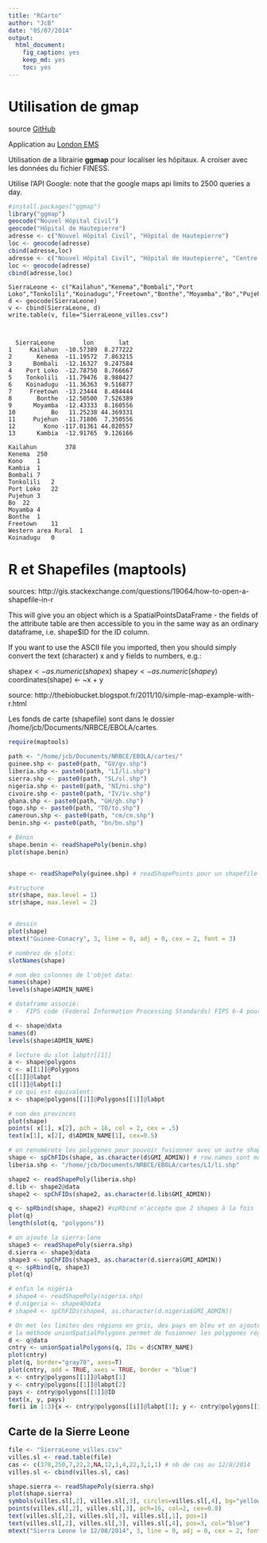 ```yaml
---
title: "RCarto"
author: "JcB"
date: "05/07/2014"
output:
  html_document:
    fig_caption: yes
    keep_md: yes
    toc: yes
---
```


Utilisation de gmap
===================

source [GitHub](https://github.com/jcrb/RCarto)

Application au [London EMS](http://www.londonr.org/Presentations/High%20Quality%20Maps%20With%20R%20-%20Simon%20Hailstone.pptx)

Utilisation de a librairie __ggmap__ pour localiser les hôpitaux. A croiser avec les données du fichier FINESS.

Utilise l'API Google: note that the google maps api limits to 2500 queries a day.

```r
#install.packages("ggmap")
library("ggmap")
geocode("Nouvel Hôpital Civil")
geocode("Hôpital de Hautepierre")
adresse <- c("Nouvel Hôpital Civil", "Hôpital de Hautepierre")
loc <- geocode(adresse)
cbind(adresse,loc)
adresse <- c("Nouvel Hôpital Civil", "Hôpital de Hautepierre", "Centre hospitalier, Wissembourg", "Clinique sainte Anne, Strasbourg", "Clinique sainte Odile, Strasbourg", "Clinique Diaconat, Strasbourg")
loc <- geocode(adresse)
cbind(adresse,loc)

```

```{}
SierraLeone <- c("Kailahun","Kenema","Bombali","Port Loko","Tonkolili","Koinadugu","Freetown","Bonthe","Moyamba","Bo","Pujehun","Kono","Kambia")
d <- geocode(SierraLeone)
v <- cbind(SierraLeone, d)
write.table(v, file="SierraLeone_villes.csv")



  SierraLeone        lon       lat
1     Kailahun  -10.57389  8.277222
2       Kenema  -11.19572  7.863215
3      Bombali  -12.16327  9.247584
4    Port Loko  -12.78750  8.766667
5    Tonkolili  -11.79476  8.980427
6    Koinadugu  -11.36363  9.516877
7     Freetown  -13.23444  8.484444
8       Bonthe  -12.50500  7.526389
9      Moyamba  -12.43333  8.160556
10          Bo   11.25238 44.369331
11     Pujehun  -11.71806  7.350556
12        Kono -117.01361 44.020557
13      Kambia  -12.91765  9.126166

Kailahun        378
Kenema	250
Kono	1
Kambia	1
Bombali	7
Tonkolili	2
Port Loko	22
Pujehun	3
Bo	22
Moyamba	4
Bonthe	1
Freetown	11
Western area Rural	1
Koinadugu	0

```


R et Shapefiles (maptools)
===============

sources: http://gis.stackexchange.com/questions/19064/how-to-open-a-shapefile-in-r

This will give you an object which is a SpatialPointsDataFrame - the fields of the attribute table are then accessible to you in the same way as an ordinary dataframe, i.e. shape$ID for the ID column.

If you want to use the ASCII file you imported, then you should simply convert the text (character) x and y fields to numbers, e.g.:

shape$x <- as.numeric(shape$x)
shape$y <- as.numeric(shape$y)
coordinates(shape) <- ~x + y

source: http://thebiobucket.blogspot.fr/2011/10/simple-map-example-with-r.html

Les fonds de carte (shapefile) sont dans le dossier /home/jcb/Documents/NRBCE/EBOLA/cartes.
```r
require(maptools)

path <- "/home/jcb/Documents/NRBCE/EBOLA/cartes/"
guinee.shp <- paste0(path, "GV/gv.shp")
liberia.shp <- paste0(path, "LI/li.shp")
sierra.shp <- paste0(path, "SL/sl.shp")
nigeria.shp <- paste0(path, "NI/ni.shp")
civoire.shp <- paste0(path, "IV/iv.shp")
ghana.shp <- paste0(path, "GH/gh.shp")
togo.shp <- paste0(path, "TO/to.shp")
cameroun.shp <- paste0(path, "cm/cm.shp")
benin.shp <- paste0(path, "bn/bn.shp")

# Bénin
shape.benin <- readShapePoly(benin.shp)
plot(shape.benin)


shape <- readShapePoly(guinee.shp) # readShapePoints pour un shapefile de points

#structure
str(shape, max.level = 1)
str(shape, max.level = 2)


# dessin
plot(shape)
mtext("Guinee-Conacry", 3, line = 0, adj = 0, cex = 2, font = 3)

# nombrez de slots:
slotNames(shape)

# nom des colonnes de l'objet data:
names(shape)
levels(shape$ADMIN_NAME)

# dataframe associé:
# -  FIPS code (Federal Information Processing Standards) FIPS 6-4 pour les pays http://fr.wikipedia.org/wiki/Federal_Information_Processing_Standard

d <- shape@data
names(d)
levels(shape$ADMIN_NAME)

# lecture du slot labptr[[1]]
a <- shape@polygons
c <- a[[1]]@Polygons
c[[1]]@labpt
c[[1]]@labpt[1]
# ce qui est équivalent:
x <- shape@polygons[[1]]@Polygons[[1]]@labpt

# nom des provinces
plot(shape)
points( x[1], x[2], pch = 16, col = 2, cex = .5)
text(x[1], x[2], d$ADMIN_NAME[1], cex=0.5)

# on renumérote les polygones pour pouvoir fusionner avec un autre shapefile
shape <- spChFIDs(shape, as.character(d$GMI_ADMIN)) # row.names sont maintenant renumérotées selon GMI_ADMIN
liberia.shp <- "/home/jcb/Documents/NRBCE/EBOLA/cartes/LI/li.shp"

shape2 <- readShapePoly(liberia.shp)
d.lib <- shape2@data
shape2 <- spChFIDs(shape2, as.character(d.lib$GMI_ADMIN))

q <- spRbind(shape, shape2) #spRbind n'accèpte que 2 shapes à la fois
plot(q)
length(slot(q, "polygons"))

# on ajoute la sierra-lone
shape3 <- readShapePoly(sierra.shp)
d.sierra <- shape3@data
shape3 <- spChFIDs(shape3, as.character(d.sierra$GMI_ADMIN))
q <- spRbind(q, shape3)
plot(q)

# enfin le nigéria
# shape4 <- readShapePoly(nigeria.shp)
# d.nigeria <- shape4@data
# shape4 <- spChFIDs(shape4, as.character(d.nigeria$GMI_ADMIN))

# On met les limites des régions en gris, des pays en bleu et on ajoute le nom des pays
# la méthode unionSpatialPolygons permet de fusionner les polygones régionaux
d <- q@data
cntry <- unionSpatialPolygons(q, IDs = d$CNTRY_NAME)
plot(cntry)
plot(q, border="gray70", axes=T)
plot(cntry, add = TRUE, axes = TRUE, border = "blue")
x <- cntry@polygons[[1]]@labpt[1]
y <- cntry@polygons[[1]]@labpt[2]
pays <- cntry@polygons[[1]]@ID
text(x, y, pays)
for(i in 1:3){x <- cntry@polygons[[i]]@labpt[1]; y <- cntry@polygons[[i]]@labpt[2]; pays <- cntry@polygons[[i]]@ID;  text(x, y, pays)}

```

Carte de la Sierre Leone
------------------------

```r
file <- "SierraLeone_villes.csv"
villes.sl <- read.table(file)
cas <- c(378,250,7,22,2,NA,12,1,4,22,3,1,1) # nb de cas au 12/8/2014
villes.sl <- cbind(villes.sl, cas)

shape.sierra <- readShapePoly(sierra.shp)
plot(shape.sierra)
symbols(villes.sl[,2], villes.sl[,3], circles=villes.sl[,4], bg="yellow", add=TRUE)
points(villes.sl[,2], villes.sl[,3], pch=16, col=2, cex=0.8)
text(villes.sl[,2], villes.sl[,3], villes.sl[,1], pos=1)
text(villes.sl[,2], villes.sl[,3], villes.sl[,4], pos=3, col="blue")
mtext("Sierra Leone le 12/08/2014", 3, line = 0, adj = 0, cex = 2, font = 3)

```

